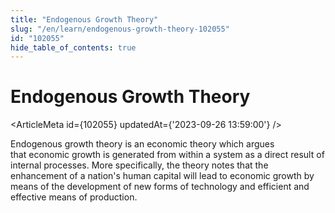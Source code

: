 ```yaml
---
title: "Endogenous Growth Theory"
slug: "/en/learn/endogenous-growth-theory-102055"
id: "102055"
hide_table_of_contents: true
---
```



# Endogenous Growth Theory

<ArticleMeta id={102055} updatedAt={'2023-09-26 13:59:00'} />
<div className='border-solid border-b border-t-0 my-4 border-[var(--ifm-color-gray-300)]' />

Endogenous growth theory is an economic theory which argues that economic growth is generated from within a system as a direct result of internal processes. More specifically, the theory notes that the enhancement of a nation's human capital will lead to economic growth by means of the development of new forms of technology and efficient and effective means of production.
